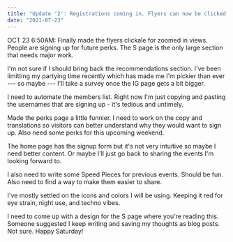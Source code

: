 ```yaml
---
title: "Update '2': Registrations coming in. Flyers can now be clicked on. Lots of to-dos."
date: "2021-07-23"
---
```


OCT 23 6:50AM: Finally made the flyers clickale for zoomed in views. People are signing up for future perks. The S page is the only large section that needs major work.

I'm not sure if I should bring back the recommendations section. I've been limitting my partying time recently which has made me I'm pickier than ever --- so maybe --- I'll take a survey once the IG page gets a bit bigger.

I need to automate the members list. Right now I'm just copying and pasting the usernames that are signing up - it's tedious and untimely.

Made the perks page a little funnier. I need to work on the copy and translations so visitors can better understand why they would want to sign up. Also need some perks for this upcoming weekend.

The home page has the signup form but it's not very intuitive so maybe I need better content. Or maybe I'll just go back to sharing the events I'm looking forward to.

I also need to write some Speed Pieces for previous events. Should be fun. Also need to find a way to make them easier to share.

I've mostly settled on the icons and colors I will be using. Keeping it red for eye strain, night use, and techno vibes.

I need to come up with a design for the S page where you're reading this. Someone suggested I keep writing and saving my thoughts as blog posts. Not sure. Happy Saturday!